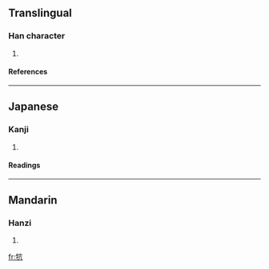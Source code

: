 ==Translingual==
===Han character===
{{Han char|rn=93|rad=牛|as=04|sn=8|four=|canj=竹手卜竹弓 (HQYHN)}}
# {{defn|Han|sort=牛04}}
====References====
{{Han ref|kx=0699.030|dkj=19953|dj=1111.030|hdz=31806.020|uh=7268|ud=29288}}

----
==Japanese==
===Kanji===
{{ja-kanji|grade=|rs=牛04}}
# {{defn|Japanese}} 
====Readings====
{{ja-readings|on=[[こう]] (kō), [[ちん]] (chin)|kun=[[おうし]] (oushi)}}

----
==Mandarin==
===Hanzi===
{{cmn-hanzi|pin=[[gāng]] ([[gang1]])|wg=kang<sup>1</sup>}}
# {{defn|Mandarin}}

[[fr:牨]]